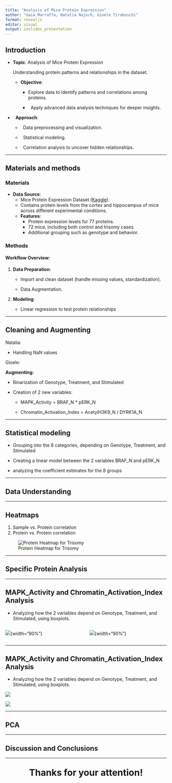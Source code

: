 ```yaml
---
title: "Analysis of Mice Protein Expression"
author: "Gaia Marraffa, Natalia Najuch, Gioele Tiraboschi"
format: revealjs
editor: visual
output: ioslides_presentation
---
```


## Introduction

-   **Topic**: Analysis of Mice Protein Expression

    Understanding protein patterns and relationships in the dataset.

    -   **Objective**:

        -   Explore data to identify patterns and correlations among proteins.

        -     Apply advanced data analysis techniques for deeper insights.

-     **Approach**:

    -     Data preprocessing and visualization.

    -     Statistical modeling.

    -     Correlation analysis to uncover hidden relationships.

------------------------------------------------------------------------

## Materials and methods

### Materials

-   **Data Source**:
    -   Mice Protein Expression Dataset ([Kaggle](https://www.kaggle.com/datasets/ruslankl/mice-protein-expression)).
    -   Contains protein levels from the cortex and hippocampus of mice across different experimental conditions.\
    -   **Features**:
        -   Protein expression levels for 77 proteins.
        -   72 mice, including both control and trisomy cases.
        -   Additional grouping such as genotype and behavior.

### Methods

#### Workflow Overview:

1.  **Data Preparation**:

    -   Import and clean dataset (handle missing values, standardization).

    -   Data Augmentation.

2.  **Modeling**:

    -   Linear regression to test protein relationships

------------------------------------------------------------------------

## Cleaning and Augmenting

Natalia:

-   Handling NaN values

Gioele:

**Augmenting:**

-   Binarization of Genotype, Treatment, and Stimulated

-   Creation of 2 new variables:

    -   MAPK_Activity = BRAF_N \* pERK_N

    -   Chromatin_Activation_Index = AcetylH3K9_N / DYRK1A_N

------------------------------------------------------------------------

## Statistical modeling

-   Grouping into the 8 categories, depending on Genotype, Treatment, and Stimulated

-   Creating a linear model between the 2 variables BRAF_N and pERK_N

-   analyzing the coefficient estimates for the 8 groups

------------------------------------------------------------------------

## Data Understanding

------------------------------------------------------------------------

## Heatmaps

1.  Sample vs. Protein correlation
2.  Protein vs. Protein correlation

![Protein Heatmap for Trisomy](images/Heatmap_pvsp_genotype.png){fig-align="center"}

------------------------------------------------------------------------

## Specific Protein Analysis

------------------------------------------------------------------------

## MAPK_Activity and Chromatin_Activation_Index Analysis

-   Analyzing how the 2 variables depend on Genotype, Treatment, and Stimulated, using boxplots.

::: columns
::: {.column width="50%"}
![](~/projects/R_project/doc/images/MAPK.png){fig-align="center"}{width="90%"}
:::

::: {.column width="50%"}
![](~/projects/R_project/doc/images/CAI.png){fig-align="center"}{width="90%"}
:::
:::

------------------------------------------------------------------------

## MAPK_Activity and Chromatin_Activation_Index Analysis

-   Analyzing how the 2 variables depend on Genotype, Treatment, and Stimulated, using boxplots.

![](~/projects/R_project/doc/images/MAPK.png)

![](~/projects/R_project/doc/images/CAI.png)

------------------------------------------------------------------------

## PCA

------------------------------------------------------------------------

## Discussion and Conclusions

------------------------------------------------------------------------

::: {style="text-align: center; font-size: 2em; font-weight: bold;"}
Thanks for your attention!
:::
